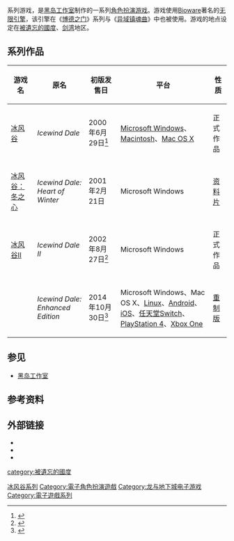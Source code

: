 {{noteTA|G1=Games}}
{{Otheruses|subject=《冰风谷》系列游戏|other=《冰风谷》第一代游戏|冰风谷}}
{{Infobox VG series
| title = 冰风谷系列
| english = Icewind Dale
| genre = [[电子角色扮演游戏|角色扮演]]
| developer = [[黑岛工作室|黑岛工作室]]<br/>{{le|Overhaul Games|Overhaul Games}}
| publisher = [[Interplay娱乐|Interplay娱乐]]<br/>{{le|Beamdog|Beamdog}}<br/>[[雅达利|雅达利]]
| first release version = [[冰风谷|冰风谷]]
| first release date = 2000年6月29日
| latest release version = {{le|冰风谷：增强版|Icewind Dale: Enhanced Edition}}
| latest release date = 2014年10月30日
| platforms = [[Microsoft_Windows|Microsoft Windows]]<br>[[Macintosh|Macintosh]]<br>[[Linux|Linux]]<br>[[Mac_OS_X|Mac OS X]]<br>[[任天堂Switch|任天堂Switch]]<br>[[Android|Android]]<br>[[iOS|iOS]]<br>[[PlayStation_4|PlayStation 4]]<br>[[Xbox_One|Xbox One]]
}}
{{vgname|冰风谷|en=Icewind Dale|cn=冰风谷|tw=冰風之谷}}系列游戏，是[[黑岛工作室|黑岛工作室]]制作的一系列[[電子角色扮演遊戲|角色扮演游戏]]。游戏使用[[Bioware|Bioware]]著名的[[无限引擎|无限引擎]]，该引擎在《[[博德之门系列|博德之门]]》系列与《[[异域镇魂曲|异域镇魂曲]]》中也被使用。游戏的地点设定在[[被遺忘的國度|被遺忘的國度]]、[[剑湾|剑湾]]地区。

==系列作品==
{| class="wikitable sortable plainrowheaders"
|- style="background:#ccc; text-align:center;"
! 游戏名
! 原名
! 初版发售日
! 平台
! 性质
|-
|[[冰风谷|冰风谷]]
|''Icewind Dale''
|2000年6月29日<ref name="metacritic">{{cite web |url=https://www.metacritic.com/game/pc/icewind-dale |title=Icewind Dale for PC Reviews |website=[[Metacritic|Metacritic]] |publisher=[[CBS_Interactive|CBS Interactive]] |access-date=2016-02-06 |archive-date=2020-08-05 |archive-url=https://web.archive.org/web/20200805053130/https://www.metacritic.com/game/pc/icewind-dale |dead-url=no }}</ref>
|[[Microsoft_Windows|Microsoft Windows]]、[[Macintosh|Macintosh]]、[[Mac_OS_X|Mac OS X]]
|正式作品
|-
|[[冰风谷：冬之心|冰风谷：冬之心]]
|''Icewind Dale: Heart of Winter''
|2001年2月21日
|Microsoft Windows
|[[资料片|资料片]]
|-
|[[冰风谷II|冰风谷II]]
|''Icewind Dale II''
|2002年8月27日<ref name=pressreleases>{{cite web|archive-url=https://web.archive.org/web/20040409082019/http://icewind2.blackisle.com/press.html |url=http://icewind2.blackisle.com/press.html |archive-date= 2004-04-09 |title=Press Releases |access-date= 2009-09-15 |url-status=dead }}</ref>
|Microsoft Windows
|正式作品
|-
|{{le|冰风谷：增强版|Icewind Dale: Enhanced Edition}}
|''Icewind Dale: Enhanced Edition''
|2014年10月30日<ref>{{cite web |url=http://www.pcgamer.com/icewind-dale-enhanced-edition-will-be-out-this-month/ |title=Icewind Dale: Enhanced Edition will be out this month |publisher=PC Gamer |date=2014-10-21 |access-date=2015-01-28 |archive-date=2021-07-27 |archive-url=https://web.archive.org/web/20210727012958/https://www.pcgamer.com/icewind-dale-enhanced-edition-will-be-out-this-month/ |dead-url=no }}</ref>
|Microsoft Windows、Mac OS X、[[Linux|Linux]]、[[Android|Android]]、[[iOS|iOS]]、[[任天堂Switch|任天堂Switch]]、[[PlayStation_4|PlayStation 4]]、[[Xbox_One|Xbox One]]
|[[电子游戏重制|重制版]]
|}

==参见==
*[[黑岛工作室|黑岛工作室]]

==参考资料==
{{Reflist}}

== 外部链接 ==
{{wikiquote}}
*{{IMDb title|0338120|冰风谷II}}
*{{cite web |url= http://www.planetbaldursgate.com/iwd/info/luremaster/ |archive-date= 2005-12-31 |archive-url= https://web.archive.org/web/20051231063226/http://www.planetbaldursgate.com/iwd/info/luremaster/ |title= 勒马斯特试炼下载链接}}
*{{moby game|id=-group/icewind-dale-series|name=冰风谷系列}}

{{黑岛工作室游戏}}

{{DEFAULTSORT:Icewind Dale}}
[[Category:冰风谷系列|]]
[[category:被遺忘的國度|category:被遺忘的國度]]
[[Category:電子角色扮演遊戲|Category:電子角色扮演遊戲]]
[[Category:龙与地下城电子游戏|Category:龙与地下城电子游戏]]
[[Category:電子遊戲系列|Category:電子遊戲系列]]